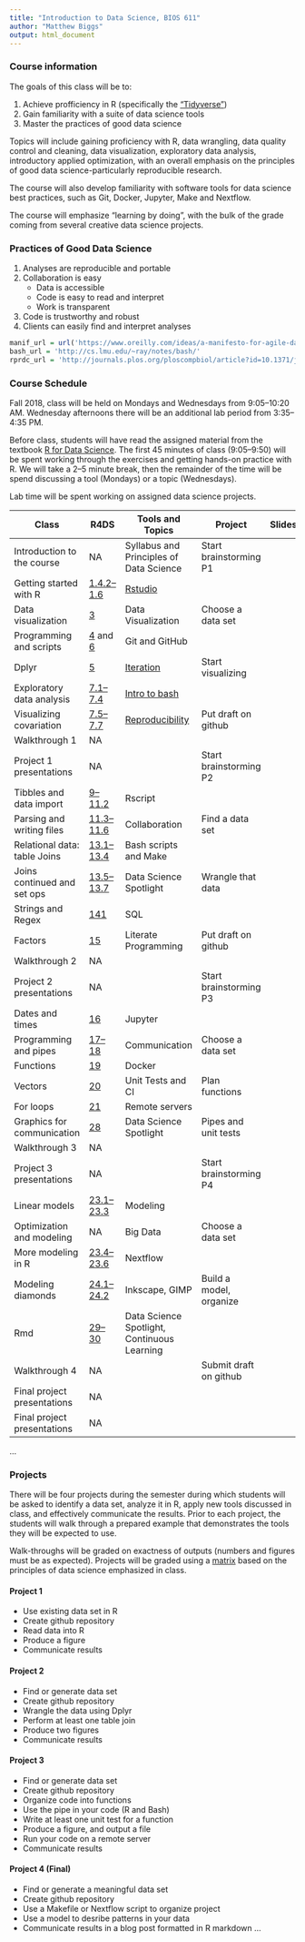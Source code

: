 ```yaml
---
title: "Introduction to Data Science, BIOS 611"
author: "Matthew Biggs"
output: html_document
---
```


### Course information

The goals of this class will be to:

1. Achieve profficiency in R (specifically the ["Tidyverse"](`r4ds`))
2. Gain familiarity with a suite of data science tools
3. Master the practices of good data science

Topics will include gaining proficiency with R, data wrangling, data quality control and cleaning, data visualization, exploratory data analysis, introductory applied optimization, with an overall emphasis on the principles of good data science-particularly reproducible research. 

The course will also develop familiarity with software tools for data science best practices, such as Git, Docker, Jupyter, Make and Nextflow.

The course will emphasize "learning by doing", with the bulk of the grade coming from several creative data science projects.

### Practices of Good Data Science

1. Analyses are reproducible and portable
2. Collaboration is easy
    + Data is accessible
    + Code is easy to read and interpret
    + Work is transparent
3. Code is trustworthy and robust
4. Clients can easily find and interpret analyses

```r
manif_url = url('https://www.oreilly.com/ideas/a-manifesto-for-agile-data-science')
bash_url = 'http://cs.lmu.edu/~ray/notes/bash/'
rprdc_url = 'http://journals.plos.org/ploscompbiol/article?id=10.1371/journal.pcbi.1003285'
```

### Course Schedule

Fall 2018, class will be held on Mondays and Wednesdays from 9:05--10:20 AM. Wednesday afternoons there will be an additional lab period from 3:35--4:35 PM. 

Before class, students will have read the assigned material from the textbook [R for Data Science](http://r4ds.had.co.nz/). The first 45 minutes of class (9:05--9:50) will be spent working through the exercises and getting hands-on practice with R. We will take a 2--5 minute break, then the remainder of the time will be spend discussing a tool (Mondays) or a topic (Wednesdays). 

Lab time will be spent working on assigned data science projects.

Class   | R4DS | Tools and Topics | Project  | Slides
--------|------|------------------|----------|-------------- 
Introduction to the course  | NA                                                                                    | Syllabus and Principles of Data Science | Start brainstorming P1  | 
Getting started with R      | [1.4.2--1.6 ](http://r4ds.had.co.nz/introduction.html)                                | [Rstudio](https://www.rstudio.com/)     |                         |
Data visualization          | [3](http://r4ds.had.co.nz/data-visualisation.html)                                    | Data Visualization                      | Choose a data set       | 
Programming and scripts     | [4](http://r4ds.had.co.nz/workflow-basics.html) and [6](http://r4ds.had.co.nz/workflow-scripts.html)  | Git and GitHub          |                         |
Dplyr                       | [5](http://r4ds.had.co.nz/transform.html#introduction-2)                              | [Iteration](`manif_url`)                | Start visualizing       |
Exploratory data analysis   | [7.1--7.4](http://r4ds.had.co.nz/exploratory-data-analysis.html#introduction-3)       | [Intro to bash](`bash_url`)             |                         |
Visualizing covariation     | [7.5--7.7](http://r4ds.had.co.nz/exploratory-data-analysis.html#covariation)          | [Reproducibility](`rprdc_url`)          | Put draft on github     |
Walkthrough 1               | NA                                                                                    |                                         |                         |
Project 1 presentations     | NA                                                                                    |                                         | Start brainstorming P2  |
Tibbles and data import     | [9--11.2](http://r4ds.had.co.nz/wrangle-intro.html)                                   | Rscript                                 |                         |
Parsing and writing files   | [11.3--11.6](http://r4ds.had.co.nz/data-import.html#parsing-a-vector)                 | Collaboration                           | Find a data set         |
Relational data: table Joins| [13.1--13.4](http://r4ds.had.co.nz/relational-data.html#introduction-7)               | Bash scripts and Make                   |                         |
Joins continued and set ops | [13.5--13.7](http://r4ds.had.co.nz/relational-data.html#filtering-joins)              | Data Science Spotlight                  | Wrangle that data       |
Strings and Regex           | [141](http://r4ds.had.co.nz/strings.html)                                             | SQL                                     |                         |
Factors                     | [15](http://r4ds.had.co.nz/factors.html)                                              | Literate Programming                    | Put draft on github     |
Walkthrough 2               | NA                                                                                    |                                         |                         |
Project 2 presentations     | NA                                                                                    |                                         | Start brainstorming P3  |
Dates and times             | [16](http://r4ds.had.co.nz/dates-and-times.html)                                      | Jupyter                                 |                         |
Programming and pipes       | [17--18](http://r4ds.had.co.nz/program-intro.html)                                    | Communication                           | Choose a data set       |
Functions                   | [19](http://r4ds.had.co.nz/functions.html#introduction-12)                            | Docker                                  |                         |
Vectors                     | [20](http://r4ds.had.co.nz/vectors.html)                                              | Unit Tests and CI                       | Plan functions          |
For loops                   | [21](http://r4ds.had.co.nz/iteration.html)                                            | Remote servers                          |                         |
Graphics for communication  | [28](http://r4ds.had.co.nz/graphics-for-communication.html)                           | Data Science Spotlight                  | Pipes and unit tests    |
Walkthrough 3               | NA                                                                                    |                                         |                         |
Project 3 presentations     | NA                                                                                    |                                         | Start brainstorming P4  |
Linear models               | [23.1--23.3](http://r4ds.had.co.nz/model-basics.html#introduction-15)                 | Modeling                                |                         |
Optimization and modeling   | NA                                                                                    | Big Data                                | Choose a data set       |
More modeling in R          | [23.4--23.6](http://r4ds.had.co.nz/model-basics.html#formulas-and-model-families)     | Nextflow                                |                         |
Modeling diamonds           | [24.1--24.2](http://r4ds.had.co.nz/model-building.html#introduction-16)               | Inkscape, GIMP                          | Build a model, organize |
Rmd                         | [29--30](http://r4ds.had.co.nz/r-markdown-formats.html)                               | Data Science Spotlight, Continuous Learning |                     |
Walkthrough 4               | NA                                                                                    |                                         | Submit draft on github  |
Final project presentations | NA                                                                                    |                                         |                         |
Final project presentations | NA                                                                                    |                                         |                         |

 


...

### Projects

There will be four projects during the semester during which students will be asked to identify a data set, analyze it in R, apply new tools discussed in class, and effectively communicate the results. Prior to each project, the students will walk through a prepared example that demonstrates the tools they will be expected to use.

Walk-throughs will be graded on exactness of outputs (numbers and figures must be as expected).
Projects will be graded using a [matrix]() based on the principles of data science emphasized in class.  


#### Project 1

* Use existing data set in R
* Create github repository
* Read data into R
* Produce a figure
* Communicate results

#### Project 2

* Find or generate data set
* Create github repository
* Wrangle the data using Dplyr
* Perform at least one table join 
* Produce two figures
* Communicate results

#### Project 3

* Find or generate data set
* Create github repository
* Organize code into functions
* Use the pipe in your code (R and Bash)
* Write at least one unit test for a function
* Produce a figure, and output a file
* Run your code on a remote server
* Communicate results

#### Project 4 (Final)

* Find or generate a meaningful data set
* Create github repository
* Use a Makefile or Nextflow script to organize project
* Use a model to desribe patterns in your data
* Communicate results in a blog post formatted in R markdown
...